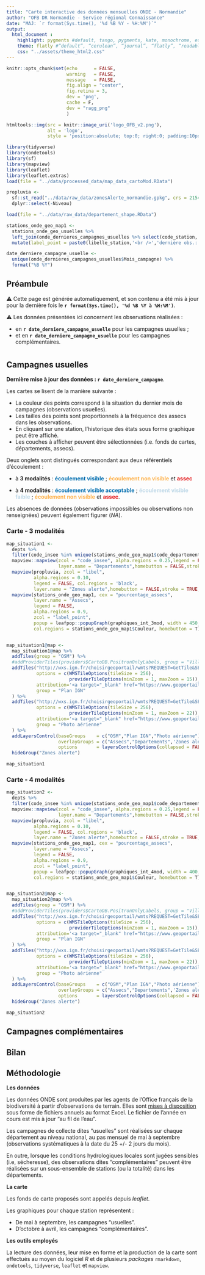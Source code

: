 ```yaml
---
title: "Carte interactive des données mensuelles ONDE - Normandie"
author: "OFB DR Normandie - Service régional Connaissance"
date: "MAJ: `r format(Sys.time(), '%d %B %Y - %H:%M')`"
output: 
  html_document :
    highlight: pygments #default, tango, pygments, kate, monochrome, espresso, zenburn, haddock, and textmate 
    theme: flatly #“default”, “cerulean”, “journal”, “flatly”, “readable”, “spacelab”, “united”, “cosmo”, “lumen”, “paper”, “sandstone”, “simplex”, “yeti”
    css: "../assets/theme_html2.css"
---
```


```r
knitr::opts_chunk$set(echo      = FALSE,
                      warning   = FALSE,
                      message   = FALSE,
                      fig.align = "center",
                      fig.retina = 3,
                      dev = 'png',
                      cache = F,
                      dev = "ragg_png"
                      )
```

```r
htmltools::img(src = knitr::image_uri('logo_OFB_v2.png'),
               alt = 'logo',
               style = 'position:absolute; top:0; right:0; padding:10px; width:200px;')
```

```r
library(tidyverse)
library(ondetools)
library(sf)
library(mapview)
library(leaflet)
library(leaflet.extras)
load(file = "../data/processed_data/map_data_cartoMod.RData")

propluvia <- 
  sf::st_read("../data/raw_data/zonesAlerte_normandie.gpkg", crs = 2154) %>% 
  dplyr::select(-Niveau)

load(file = "../data/raw_data/departement_shape.RData")

stations_onde_geo_map1 <-
  stations_onde_geo_usuelles %>% 
  left_join(onde_dernieres_campagnes_usuelles %>% select(code_station, Couleur, date_campagne)) %>% 
  mutate(label_point = paste0(libelle_station,'<br />','dernière obs.:',date_campagne))

date_derniere_campagne_usuelle <- 
  unique(onde_dernieres_campagnes_usuelles$Mois_campagne) %>% 
  format("%B %Y") 
```

## Préambule

⚠️ Cette page est générée automatiquement, et son contenu a été mis à jour pour la dernière fois le **`r format(Sys.time(), '%d %B %Y à %H:%M')`**.

⚠️ Les données présentées ici concernent les observations réalisées :

- en **`r date_derniere_campagne_usuelle`** pour les campagnes usuelles ; 
- et en **`r date_derniere_campagne_usuelle`** pour les campagnes complémentaires.

# {.tabset .tabset-pills}

## Campagnes usuelles {.tabset}

**Dernière mise à jour des données : `r date_derniere_campagne`**.

Les cartes se lisent de la manière suivante :

* La couleur des points correspond à la situation du dernier mois de campagnes (observations usuelles).
* Les tailles des points sont proportionnels à la fréquence des assecs dans les observations.
* En cliquant sur une station, l'historique des états sous forme graphique peut être affiché.
* Les couches à afficher peuvent être sélectionnées (i.e. fonds de cartes, départements, assecs).

Deux onglets sont distingués correspondant aux deux référentiels d'écoulement : 

- à **3 modalités** : <span style="color: #0570b0;">**écoulement visible**</span> ; <span style="color: #feb24c;">**écoulement non visible**</span> et <span style="color: #e31a1c;">**assec**</span>

- à **4 modalités** : <span style="color: #0570b0;">**écoulement visible acceptable**</span> ; <span style="color: #bdd7e7;">**écoulement visible faible**</span> ; <span style="color: #feb24c;">**écoulement non visible**</span> et <span style="color: #e31a1c;">**assec**</span>.

Les absences de données (observations impossibles ou observations non renseignées) peuvent également figurer (*NA*). 

### Carte - 3 modalités {.tabset}

```r
map_situation1 <- 
  depts %>%
  filter(code_insee %in% unique(stations_onde_geo_map1$code_departement)) %>%
  mapview::mapview(zcol = "code_insee", alpha.regions = 0.25,legend = FALSE, 
                   layer.name = "Departements",homebutton = FALSE,stroke = TRUE,color="black") +
  mapview(propluvia, zcol = "libel",
          alpha.regions = 0.10,
          legend = FALSE, col.regions = 'black',
          layer.name = "Zones alerte",homebutton = FALSE,stroke = TRUE,color="black") +
  mapview(stations_onde_geo_map1, cex = "pourcentage_assecs",
          layer.name = "Assecs",
          legend = FALSE,
          alpha.regions = 0.9,
          zcol = "label_point",
          popup = leafpop::popupGraph(graphiques_int_3mod, width = 450, height = 400),
          col.regions = stations_onde_geo_map1$Couleur, homebutton = T)


map_situation1@map <-
  map_situation1@map %>% 
  addTiles(group = "OSM") %>%
  #addProviderTiles(providers$CartoDB.PositronOnlyLabels, group = "Villes") %>% 
  addTiles("http://wxs.ign.fr/choisirgeoportail/wmts?REQUEST=GetTile&SERVICE=WMTS&VERSION=1.0.0&STYLE=normal&TILEMATRIXSET=PM&FORMAT=image/png&LAYER=GEOGRAPHICALGRIDSYSTEMS.PLANIGNV2&TILEMATRIX={z}&TILEROW={y}&TILECOL={x}",
           options = c(WMSTileOptions(tileSize = 256),
                       providerTileOptions(minZoom = 1, maxZoom = 15)),
           attribution='<a target="_blank" href="https://www.geoportail.gouv.fr/">Geoportail France</a>',
           group = "Plan IGN"
  ) %>%
  addTiles("http://wxs.ign.fr/choisirgeoportail/wmts?REQUEST=GetTile&SERVICE=WMTS&VERSION=1.0.0&STYLE=normal&TILEMATRIXSET=PM&FORMAT=image/jpeg&LAYER=ORTHOIMAGERY.ORTHOPHOTOS&TILEMATRIX={z}&TILEROW={y}&TILECOL={x}",
           options = c(WMSTileOptions(tileSize = 256),
                       providerTileOptions(minZoom = 1, maxZoom = 22)),
           attribution='<a target="_blank" href="https://www.geoportail.gouv.fr/">Geoportail France</a>',
           group = "Photo aérienne"
  ) %>%
  addLayersControl(baseGroups    = c("OSM","Plan IGN","Photo aérienne"),
                   overlayGroups = c("Assecs","Departements",'Zones alerte'),
                   options       = layersControlOptions(collapsed = FALSE)) %>% 
  hideGroup("Zones alerte")

map_situation1
```

### Carte - 4 modalités

```r
map_situation2 <- 
  depts %>%
  filter(code_insee %in% unique(stations_onde_geo_map1$code_departement)) %>%
  mapview::mapview(zcol = "code_insee", alpha.regions = 0.25,legend = FALSE, 
                   layer.name = "Departements",homebutton = FALSE,stroke = TRUE,color="black") +
  mapview(propluvia, zcol = "libel",
          alpha.regions = 0.10,
          legend = FALSE, col.regions = 'black',
          layer.name = "Zones alerte",homebutton = FALSE,stroke = TRUE,color="black") +
  mapview(stations_onde_geo_map1, cex = "pourcentage_assecs",
          layer.name = "Assecs",
          legend = FALSE,
          alpha.regions = 0.9,
          zcol = "label_point",
          popup = leafpop::popupGraph(graphiques_int_4mod, width = 400, height = 350),
          col.regions = stations_onde_geo_map1$Couleur, homebutton = T)


map_situation2@map <-
  map_situation2@map %>% 
  addTiles(group = "OSM") %>%
  #addProviderTiles(providers$CartoDB.PositronOnlyLabels, group = "Villes") %>% 
  addTiles("http://wxs.ign.fr/choisirgeoportail/wmts?REQUEST=GetTile&SERVICE=WMTS&VERSION=1.0.0&STYLE=normal&TILEMATRIXSET=PM&FORMAT=image/png&LAYER=GEOGRAPHICALGRIDSYSTEMS.PLANIGNV2&TILEMATRIX={z}&TILEROW={y}&TILECOL={x}",
           options = c(WMSTileOptions(tileSize = 256),
                       providerTileOptions(minZoom = 1, maxZoom = 15)),
           attribution='<a target="_blank" href="https://www.geoportail.gouv.fr/">Geoportail France</a>',
           group = "Plan IGN"
  ) %>%
  addTiles("http://wxs.ign.fr/choisirgeoportail/wmts?REQUEST=GetTile&SERVICE=WMTS&VERSION=1.0.0&STYLE=normal&TILEMATRIXSET=PM&FORMAT=image/jpeg&LAYER=ORTHOIMAGERY.ORTHOPHOTOS&TILEMATRIX={z}&TILEROW={y}&TILECOL={x}",
           options = c(WMSTileOptions(tileSize = 256),
                       providerTileOptions(minZoom = 1, maxZoom = 22)),
           attribution='<a target="_blank" href="https://www.geoportail.gouv.fr/">Geoportail France</a>',
           group = "Photo aérienne"
  ) %>%
  addLayersControl(baseGroups    = c("OSM","Plan IGN","Photo aérienne"),
                   overlayGroups = c("Assecs","Departements",'Zones alerte'),
                   options       = layersControlOptions(collapsed = FALSE)) %>% 
  hideGroup("Zones alerte")

map_situation2
```

## Campagnes complémentaires {.tabset}

## Bilan {.tabset}

## Méthodologie

**Les données**

Les données ONDE sont produites par les agents de l'Office français de la biodiversité à partir d'observations de terrain. Elles sont [mises à disposition](https://onde.eaufrance.fr/content/t%C3%A9l%C3%A9charger-les-donn%C3%A9es-des-campagnes-par-ann%C3%A9e) sous forme de fichiers annuels au format Excel. Le fichier de l'année en cours est mis à jour "au fil de l'eau".

Les campagnes de collecte dites "usuelles" sont réalisées sur chaque département au niveau national, au pas mensuel de mai à septembre (observations systématiques à la date du 25 +/- 2 jours du mois). 

En outre, lorsque les conditions hydrologiques locales sont jugées sensibles (i.e, sécheresse), des observations dites "complémentaires" peuvent être réalisées sur un sous-ensemble de stations (ou la totalité) dans les départements. 

**La carte**

Les fonds de carte proposés sont appelés depuis *leaflet*.

Les graphiques pour chaque station représentent :

* De mai à septembre, les campagnes "usuelles".
* D'octobre à avril, les campagnes "complémentaires".

**Les outils employés**

La lecture des données, leur mise en forme et la production de la carte sont effectués au moyen du logiciel *R* et de plusieurs *packages* `rmarkdown`, `ondetools`, `tidyverse`, `leaflet` et `mapview`.


